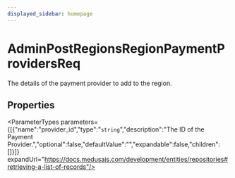 ```yaml
---
displayed_sidebar: homepage
---
```



# AdminPostRegionsRegionPaymentProvidersReq

The details of the payment provider to add to the region.

## Properties

<ParameterTypes parameters={[{"name":"provider_id","type":"`string`","description":"The ID of the Payment Provider.","optional":false,"defaultValue":"","expandable":false,"children":[]}]} expandUrl="https://docs.medusajs.com/development/entities/repositories#retrieving-a-list-of-records"/>
